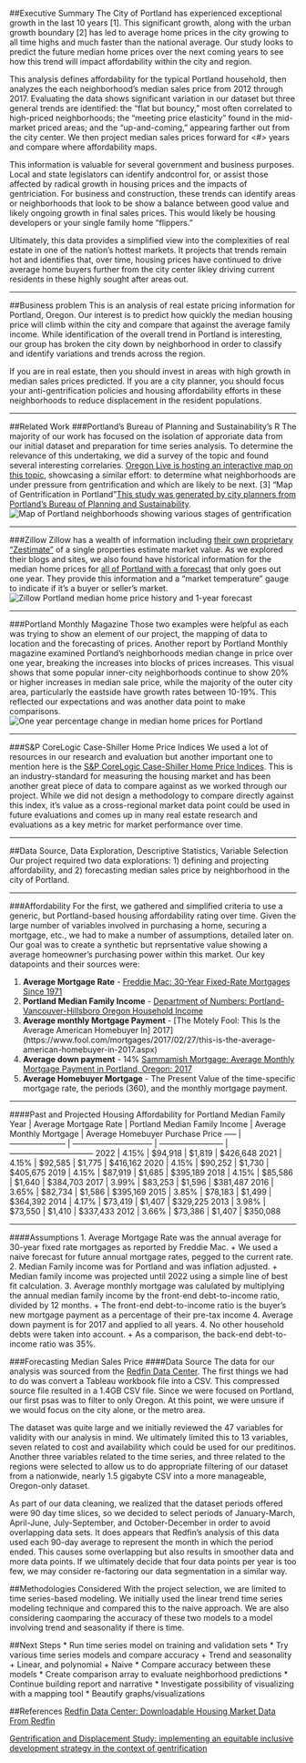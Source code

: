 
##Executive Summary
The City of Portland has experienced exceptional growth in the last 10 years [1]. This significant growth, along with the urban growth boundary [2] has led to average home prices in the city growing to all time highs and much faster than the national average.
Our study looks to predict the future median home prices over the next coming years to see how this trend will impact affordability within the city and region. 

This analysis defines affordability for the typical Portland household, then analyzes the each neighborhood's median sales price from 2012 through 2017. Evaluating the data shows significant variation in our dataset but three general trends are identified: the "flat but bouncy," most often correlated to high-priced neighborhoods; the "meeting price elasticity" found in the mid-market priced areas; and the "up-and-coming," appearing farther out from the city center. We then project median sales prices forward for <#> years and compare where affordability maps.

This information is valuable for several government and business purposes. Local and state legislators can identify andcontrol for, or assist those affected by radical growth in housing prices and the impacts of gentriciation. For business and construction, these trends can identify areas or neighborhoods that look to be show a balance between good value and likely ongoing growth in final sales prices. This would likely be housing developers or your single family home "flippers."

Ultimately, this data provides a simplified view into the complexities of real estate in one of the nation's hottest markets. It projects that trends remain hot and identifies that, over time, housing prices have continued to drive average home buyers further from the city center likley driving current residents in these highly sought after areas out.

***

##Business problem
This is an analysis of real estate pricing information for Portland, Oregon. Our interest is to predict how quickly the median housing price will climb within the city and compare that against the average family income. While identification of the overall trend in Portland is interesting, our group has broken the city down by neighborhood in order to classify and identify variations and trends across the region. 

If you are in real estate, then you should invest in areas with high growth in median sales prices predicted. If you are a city planner, you should focus your anti-gentrification policies and housing affordability efforts in these neighborhoods to reduce displacement in the resident populations.

***

##Related Work
###Portland's Bureau of Planning and Sustainability's R
The majority of our work has focused on the isolation of approriate data from our initial dataset and preparation for time series analysis. To determine the relevance of this undertaking, we did a survey of the topic and found several interesting correlaries. [Oregon Live is hosting an interactive map on this topic](https://projects.oregonlive.com/maps/gentrification/), showcasing a similar effort: to determine what neighborhoods are under pressure from gentrification and which are likely to be next. [3] "Map of Gentrification in Portland"[This study was generated by city planners from Portland's Bureau of Planning and Sustainability](https://www.portlandoregon.gov/bps/article/454027).
![Map of Portland neighborhoods showing various stages of gentrification](./oregonian_portlandgentrification.png "Portland Gentrification Map")

***
###Zillow
Zillow has a wealth of information including [their own proprietary "Zestimate"](https://www.zillow.com/zestimate/#acc) of a single properties estimate market value. As we explored their blogs and sites, we also found have historical information for the median home prices for [all of Portland with a forecast](https://www.zillow.com/portland-or/home-values/) that only goes out one year. They provide this information and a "market temperature" gauge to indicate if it's a buyer or seller's market.
![Zillow Portland median home price history and 1-year forecast](./zillow_portlandforecast.png)

***
###Portland Monthly Magazine
Those two examples were helpful as each was trying to show an element of our project, the mapping of data to location and the forecasting of prices. Another report by Portland Monthly magazine examined Portland's neighborhoods median change in price over one year, breaking the increases into blocks of prices increases. This visual shows that some popular inner-city neighborhoods continue to show 20% or higher increases in median sale price, while the majority of the outer city area, particularly the eastside have growth rates between 10-19%. This reflected our expectations and was another data point to make comparisons.
![One year percentage change in median home prices for Portland](./portlandmonthly_medianpricechange.png)

***

###S&P CoreLogic Case-Shiller Home Price Indices
We used a lot of resources in our research and evaluation but another important one to mention here is the [S&P CoreLogic Case-Shiller Home Price Indices](https://us.spindices.com/indices/real-estate/sp-corelogic-case-shiller-portland-home-price-nsa-index). This is an industry-standard for measuring the housing market and has been another great piece of data to compare against as we worked through our project. While we did not design a methodology to compare directly against this index, it's value as a cross-regional market data point could be used in future evaluations and comes up in many real estate research and evaluations as a key metric for market performance over time.

***

##Data Source, Data Exploration, Descriptive Statistics, Variable Selection
Our project required two data explorations: 1) defining and projecting affordability, and 2) forecasting median sales price by neighborhood in the city of Portland. 

***

###Affordability
For the first, we gathered and simplified criteria to use a generic, but Portland-based housing affordability rating over time. Given the large number of variables involved in purchasing a home, securing a mortgage, etc., we had to make a number of assumptions, detailed later on. Our goal was to create a synthetic but reprsentative value showing a average homeowner's purchasing power within this market. Our key datapoints and their sources were:

1. **Average Mortgage Rate** - [Freddie Mac: 30-Year Fixed-Rate Mortgages Since 1971](http://www.freddiemac.com/pmms/pmms30.html)
2. **Portland Median Family Income** - [Department of Numbers: Portland-Vancouver-Hillsboro Oregon Household Income](http://www.deptofnumbers.com/income/oregon/portland/)
3. **Average monthly Mortgage Payment** - [The Motely Fool: This Is the Average American Homebuyer In] 2017](https://www.fool.com/mortgages/2017/02/27/this-is-the-average-american-homebuyer-in-2017.aspx)
4. **Average down payment** - 14% [Sammamish Mortgage: Average Monthly Mortgage Payment in Portland, Oregon: 2017](https://www.sammamishmortgage.com/average-monthly-mortgage-payment-portland/)
5. **Average Homebuyer Mortgage** - The Present Value of the time-specific mortgage rate, the periods (360), and the monthly mortgage payment.

***

####Past and Projected Housing Affordability for Portland Median Family
Year  | Average Mortgage Rate | Portland Median Family Income | Average Monthly Mortgage | Average Homebuyer Purchase Price
----- | --------------------- | ------------------------------ | ------------------------ | --------------------------------
2022	| 4.15%	                | $94,918                        | $1,819                   | $426,648
2021	| 4.15%	                | $92,585                        | $1,775                   | $416,162
2020	| 4.15%	                | $90,252                        | $1,730                	  | $405,675
2019	| 4.15%	                | $87,919                        | $1,685                	  | $395,189
2018	| 4.15%	                | $85,586                        | $1,640                	  | $384,703
2017	| 3.99%	                | $83,253                        | $1,596                	  | $381,487
2016	| 3.65%	                | $82,734                        | $1,586                	  | $395,169
2015	| 3.85%	                | $78,183                        | $1,499                	  | $364,392
2014	| 4.17%	                | $73,419                        | $1,407                	  | $329,225
2013	| 3.98%	                | $73,550                        | $1,410                	  | $337,433
2012	| 3.66%	                | $73,386                        | $1,407                	  | $350,088

***

####Assumptions
1. Average Mortgage Rate was the annual average for 30-year fixed rate mortgages as reported by Freddie Mac.
    + We used a naive forecast for future annual mortgage rates, pegged to the current rate.
2. Median Family income was for Portland and was inflation adjusted.
    + Median family income was projected until 2022 using a simple line of best fit calculation.
3. Average monthly mortgage was calulated by multiplying the annual median family income by the front-end debt-to-income ratio, divided by 12 months. 
    + The front-end debt-to-income ratio is the buyer's new mortgage payment as a percentage of their pre-tax income
4. Average down payment is for 2017 and applied to all years.
4. No other household debts were taken into account. 
    + As a comparison, the back-end debt-to-income ratio was 35%.

###Forecasting Median Sales Price
####Data Source
The data for our analysis was sourced from the [Redfin Data Center](https://www.redfin.com/blog/data-center). The first things we had to do was convert a Tableau workbook file into a CSV. This compressed source file resulted in a 1.4GB CSV file. Since we were focused on Portland, our first psas was to filter to only Oregon. At this point, we were unsure if we would focus on the city alone, or the metro area.

The dataset was quite large and we initially reviewed the 47 variables for validity with our analysis in mind. We ultimately limited this to 13 variables, seven related to cost and availability which could be used for our preditinos. Another three variables related to the time series, and three related to the regions were selected to allow us to do appropriate filtering of our dataset from a nationwide, nearly 1.5 gigabyte CSV into a more manageable, Oregon-only dataset. 

As part of our data cleaning, we realized that the dataset periods offered were 90 day time slices, so we decided to select periods of January-March, April-June, July-September, and October-December in order to avoid overlapping data sets. It does appears that Redfin's analysis of this data used each 90-day average to represent the month in which the period ended. This causes some overlapping but also results in smoother data and more data points. If we ultimately decide that four data points per year is too few, we may consider re-factoring our data segmentation in a similar way.

##Methodologies Considered
With the project selection, we are limited to time series-based modeling. We initially used the linear trend time series modeling technique and compared this to the naive approach. We are also considering caomparing the accuracy of these two models to a model involving trend and seasonality if there is time.

##Next Steps
* Run time series model on training and validation sets
* Try various time series models and compare accuracy
    + Trend and seasonality
    + Linear, and polynomial 
    + Naive
* Compare accuracy between these models
* Create comparison array to evaluate neighborhood predictions
* Continue building report and narrative
* Investigate possibility of visualizing with a mapping tool
* Beautify graphs/visualizations

##References
[Redfin Data Center: Downloadable Housing Market Data From Redfin](https://www.redfin.com/blog/data-center)

[Gentrification and Displacement Study: implementing an equitable inclusive development strategy in the context of gentrification](https://www.portlandoregon.gov/bps/article/454027)